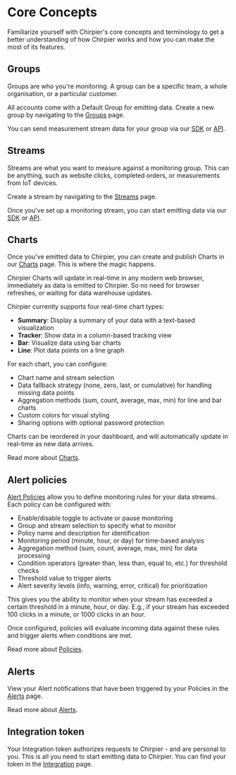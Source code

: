 # Core Concepts

Familiarize yourself with Chirpier's core concepts and terminology to get a better understanding of how Chirpier works and how you can make the most of its features.

## Groups

Groups are who you're monitoring. A group can be a specific team, a whole
organisation, or a particular customer.

All accounts come with a Default Group for emitting data. Create a new group by navigating to the [Groups](https://www.chirpier.co/teams/groups) page.

You can send measurement stream data for your group via our [SDK](/docs/emit/sdk) or [API](/docs/emit/api).

## Streams

Streams are what you want to measure against a monitoring group. This can be anything,
such as website clicks, completed orders, or measurements from IoT devices.

Create a stream by navigating to the [Streams](https://www.chirpier.co/teams/streams) page.

Once you've set up a monitoring stream, you can start emitting data via our [SDK](/docs/emit/sdk) or [API](/docs/emit/api).

## Charts

Once you've emitted data to Chirpier, you can create and publish Charts in our [Charts](https://www.chirpier.co/teams/charts) page. This is where the magic happens.

Chirpier Charts will update in real-time in any modern web browser, immediately as data is emitted to Chirpier. So no need for browser refreshes, or waiting for data warehouse updates.

Chirpier currently supports four real-time chart types:

- **Summary**: Display a summary of your data with a text-based visualization
- **Tracker**: Show data in a column-based tracking view
- **Bar**: Visualize data using bar charts
- **Line**: Plot data points on a line graph

For each chart, you can configure:

- Chart name and stream selection
- Data fallback strategy (none, zero, last, or cumulative) for handling missing data points
- Aggregation methods (sum, count, average, max, min) for line and bar charts
- Custom colors for visual styling
- Sharing options with optional password protection

Charts can be reordered in your dashboard, and will automatically update in real-time as new data arrives.

Read more about [Charts](/docs/charts/charts).

## Alert policies

[Alert Policies](https://www.chirpier.co/teams/policies) allow you to define monitoring rules for your data streams. Each policy can be configured with:

- Enable/disable toggle to activate or pause monitoring
- Group and stream selection to specify what to monitor
- Policy name and description for identification
- Monitoring period (minute, hour, or day) for time-based analysis
- Aggregation method (sum, count, average, max, min) for data processing
- Condition operators (greater than, less than, equal to, etc.) for threshold checks
- Threshold value to trigger alerts
- Alert severity levels (info, warning, error, critical) for prioritization

This gives you the ability to monitor when your stream has exceeded a certain threshold in a minute, hour, or day. E.g., if your stream has exceeded 100 clicks in a minute, or 1000 clicks in an hour.

Once configured, policies will evaluate incoming data against these rules and trigger alerts when conditions are met.

Read more about [Policies](/docs/monitor/policies).

## Alerts

View your Alert notifications that have been triggered by your Policies in the [Alerts](https://www.chirpier.co/teams/alerts) page.

Read more about [Alerts](/docs/monitor/alerts).

## Integration token

Your Integration token authorizes requests to Chirpier - and are personal to you. This is all you need to start emitting data to Chirpier. You can find your token in the [Integration](https://www.chirpier.co/teams/integration) page.
